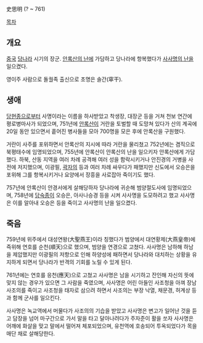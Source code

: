 史思明
(? ~ 761)

[[목차]]
== 개요 ==
[[중국]] [[당나라]] 시기의 장군. [[안록산의 난]]에 가담하고 당나라에 항복했다가 [[사사명의 난]]을 일으켰다.

영이주 사람으로 돌궐족 출신으로 초명은 솔간(窣干).

== 생애 ==
[[당현종]]으로부터 사명이라는 이름을 하사받았고 착생장, 대장군 등을 거쳐 천보 연간에 평로병마사가 되었으며, 751년에 [[안록산]]이 거란을 토벌할 때 도망쳐 있다가 산의 계곡에 20일 동안 있으면서 흩어진 병사들을 모아 700명을 모은 후에 안록산을 구원했다.

거란이 사주를 포위하면서 안록산의 지시에 따라 거란을 물리쳤고 752년에는 겸직으로 북평태수에 임명되었으며, 755년에 안록산이 안록산의 난을 일으키자 안록산에게 가담했다. 하북, 산동 지역을 여러 차례 공격해 여러 성을 함락시키거나 안진경의 거병을 사전에 저지했으며, 이광필, [[곽자의]] 등과 여러 차례 싸우다가 패했지만 신도에서 오승은을 포위해 그를 항복시키거나 요양에서 장흥을 사로잡아 죽이기도 했다.

757년에 안록산이 안경서에게 살해당하자 당나라에 귀순해 범양절도사에 임명되었으며, 758년에 [[당숙종]]이 오승은, 아사나승경 등을 시켜 사사명을 도모하려고 했고 사사명은 이를 알아내 오승은 등을 죽이고 사사명의 난을 일으켰다.

== 죽음 ==
759년에 위주에서 대성연왕(大聖燕王)이라 칭했다가 범양에서 대연황제(大燕皇帝)에 즉위해 연호를 순천(順天)으로 했으며, 범양을 연경으로 고쳤다. 사사명은 남하해 하남을 제압했지만 이광필의 저항으로 인해 하양성에 패하면서 당나라와 대치하는 상황을 유지하게 되면서 당나라가 반격의 기회를 노릴 수 있게 된다.

761년에는 연호를 응천(應天)으로 고쳤고 사사명은 남을 시기하고 잔인해 자신의 뜻에 맞지 않는 경우가 있으면 그 사람을 죽였으며, 사사명은 어린 아들인 사조청을 아껴 장남 사조의를 죽이고 사조청을 태자로 삼으려 하면서 사조의는 부장 낙열, 채문경, 허계상 등과 함께 군사를 일으킨다.

사사명은 녹교역에서 머물다가 사조의의 기습을 받았고 사사명은 변고가 일어난 것을 듣고 담장을 넘어 마구간으로 가서 말을 타고 달아나려다가 주자준이 활을 쏘자 사사명은 어깨에 화살을 맞고 말에서 떨어져 체포되었으며, 유천역에 호송되어 투옥되었다가 목을 매단 채로 살해당한다.
